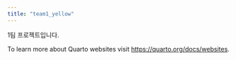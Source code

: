 ```yaml
---
title: "team1_yellow"
---
```


1팀 프로젝트입니다.

To learn more about Quarto websites visit <https://quarto.org/docs/websites>.
